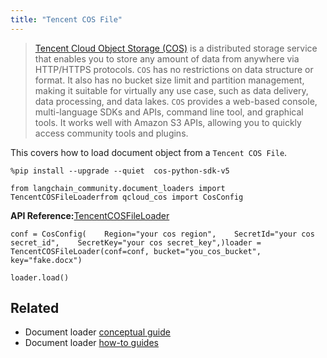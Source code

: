```yaml
---
title: "Tencent COS File"
---
```


> [Tencent Cloud Object Storage (COS)](https://www.tencentcloud.com/products/cos) is a distributed storage service that enables you to store any amount of data from anywhere via HTTP/HTTPS protocols. `COS` has no restrictions on data structure or format. It also has no bucket size limit and partition management, making it suitable for virtually any use case, such as data delivery, data processing, and data lakes. `COS` provides a web-based console, multi-language SDKs and APIs, command line tool, and graphical tools. It works well with Amazon S3 APIs, allowing you to quickly access community tools and plugins.

This covers how to load document object from a `Tencent COS File`.

```
%pip install --upgrade --quiet  cos-python-sdk-v5
```

```
from langchain_community.document_loaders import TencentCOSFileLoaderfrom qcloud_cos import CosConfig
```

**API Reference:**[TencentCOSFileLoader](https://python.langchain.com/api_reference/community/document_loaders/langchain_community.document_loaders.tencent_cos_file.TencentCOSFileLoader.html)

```
conf = CosConfig(    Region="your cos region",    SecretId="your cos secret_id",    SecretKey="your cos secret_key",)loader = TencentCOSFileLoader(conf=conf, bucket="you_cos_bucket", key="fake.docx")
```

```
loader.load()
```

## Related

* Document loader [conceptual guide](/src/oss/concepts/document_loaders)
* Document loader [how-to guides](/src/oss/how_to/#document-loaders)

